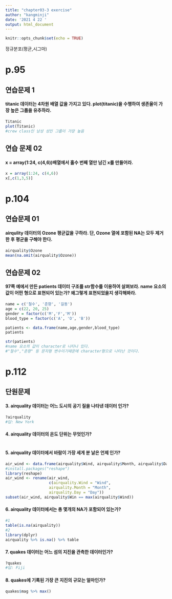 ---
title: "chapter03-3 exercise"
author: "kangminji"
date: '2021 4 22 '
output: html_document
---

```{r setup, include=FALSE}
knitr::opts_chunk$set(echo = TRUE)
```
정규분포(평균,시그마)

# p.95
## 연습문제 1
#### titanic 데이터는 4차원 배열 값을 가지고 있다. plot(titanic)을 수행하여 생존율이 가장 높은 그룹을 유추하라.
```{r}
Titanic
plot(Titanic)
#crew class인 남성 성인 그룹이 가장 높음
```
## 연습 문제 02
#### x = array(1:24, c(4,6))배열에서 홀수 번째 열만 남긴 x를 만들어라.
```{r}
x = array(1:24, c(4,6))
x[,c(1,3,5)]

```

# p.104
## 연습문제 01
#### airqulity 데이터의 Ozone 평균값을 구하라. 단, Ozone 열에 포함된 NA는 모두 제거한 후 평균을 구해야 한다.
```{r}
airquality$Ozone
mean(na.omit(airquality$Ozone))
```
## 연습문제 02
#### 97쪽 예에서 만든 patients 데이터 구조를 str함수를 이용하여 살펴보라. name 요소의 값이 어떤 형으로 표현되어 있는가? 왜그렇게 표현되었을지 생각해봐라.
```{r}
name = c('철수', '춘향', '길동')
age = c(22, 20, 25)
gender = factor(c('M','F','M'))
blood_type = factor(c('A', 'O', 'B'))

patients <- data.frame(name,age,gender,blood_type)
patients
```


```{r}
str(patients)
#name 요소의 값이 character로 나타나 있다. 
#"철수","춘향" 등 문자형 변수이기때문에 character형으로 나타난 것이다.
```
# p.112
## 단원문제
#### 3. airquality 데이터는 어느 도시의 공기 질을 나타낸 데이터 인가?
```{r}
?airquality
#답: New York
```

#### 4. airquality 데이터의 온도 단위는 무엇인가?
```{r}

```

#### 5. airquality 데이터에서 바람이 가장 세게 분 날은 언제 인가?
```{r}
air_wind <- data.frame(airquality$Wind, airquality$Month, airquality$Day)
#install.packages("reshape")
library(reshape)
air_wind <- rename(air_wind, 
                   c(airquality.Wind = "Wind",
                   airquality.Month = "Month",
                   airquality.Day = "Day"))
subset(air_wind, airquality$Win == max(airquality$Wind))
```
#### 6. airquality 데이터에서는 총 몇개의 NA가 포함되어 있는가?
```{r}
#1
table(is.na(airquality))
#2
library(dplyr)
airquality %>% is.na() %>% table
```
#### 7. quakes 데이터는 어느 섬의 지진을 관측한 데이터인가?
```{r}
?quakes
#답: Fiji
```

#### 8. quakes에 기록된 가장 큰 지진의 규모는 얼마인가?
```{r}
quakes$mag %>% max()
```







